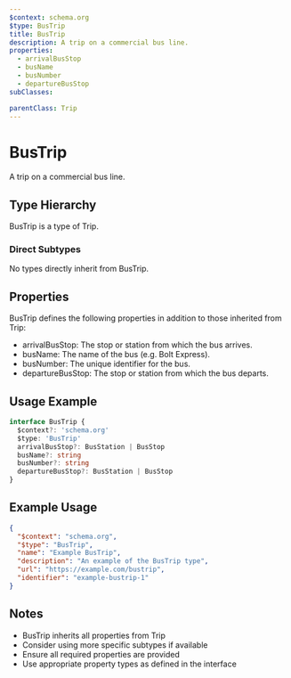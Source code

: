 ```yaml
---
$context: schema.org
$type: BusTrip
title: BusTrip
description: A trip on a commercial bus line.
properties:
  - arrivalBusStop
  - busName
  - busNumber
  - departureBusStop
subClasses:

parentClass: Trip
---
```


# BusTrip

A trip on a commercial bus line.

## Type Hierarchy

BusTrip is a type of Trip.

### Direct Subtypes

No types directly inherit from BusTrip.

## Properties

BusTrip defines the following properties in addition to those inherited from Trip:

- arrivalBusStop: The stop or station from which the bus arrives.
- busName: The name of the bus (e.g. Bolt Express).
- busNumber: The unique identifier for the bus.
- departureBusStop: The stop or station from which the bus departs.

## Usage Example

```typescript
interface BusTrip {
  $context?: 'schema.org'
  $type: 'BusTrip'
  arrivalBusStop?: BusStation | BusStop
  busName?: string
  busNumber?: string
  departureBusStop?: BusStation | BusStop
}
```

## Example Usage

```json
{
  "$context": "schema.org",
  "$type": "BusTrip",
  "name": "Example BusTrip",
  "description": "An example of the BusTrip type",
  "url": "https://example.com/bustrip",
  "identifier": "example-bustrip-1"
}
```

## Notes

- BusTrip inherits all properties from Trip
- Consider using more specific subtypes if available
- Ensure all required properties are provided
- Use appropriate property types as defined in the interface
